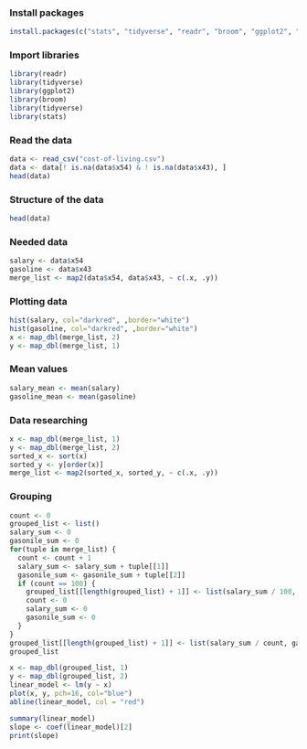 ### Install packages

```r
install.packages(c("stats", "tidyverse", "readr", "broom", "ggplot2", "lmtest"))
```

### Import libraries

```r
library(readr)
library(tidyverse)
library(ggplot2)
library(broom)
library(tidyverse)
library(stats)
```

### Read the data

```r
data <- read_csv("cost-of-living.csv")
data <- data[! is.na(data$x54) & ! is.na(data$x43), ]
head(data)

```

### Structure of the data

```r
head(data)
```

### Needed data

```r
salary <- data$x54
gasoline <- data$x43
merge_list <- map2(data$x54, data$x43, ~ c(.x, .y))
```

### Plotting data

```r
hist(salary, col="darkred", ,border="white")
hist(gasoline, col="darkred", ,border="white")
x <- map_dbl(merge_list, 2)
y <- map_dbl(merge_list, 1)
```

### Mean values

```r
salary_mean <- mean(salary)
gasoline_mean <- mean(gasoline)
```

### Data researching

```r
x <- map_dbl(merge_list, 1)
y <- map_dbl(merge_list, 2)
sorted_x <- sort(x)
sorted_y <- y[order(x)]
merge_list <- map2(sorted_x, sorted_y, ~ c(.x, .y))
```

### Grouping

```r
count <- 0
grouped_list <- list()
salary_sum <- 0
gasonile_sum <- 0
for(tuple in merge_list) {
  count <- count + 1
  salary_sum <- salary_sum + tuple[[1]]
  gasonile_sum <- gasonile_sum + tuple[[2]]
  if (count == 100) {
    grouped_list[[length(grouped_list) + 1]] <- list(salary_sum / 100, gasonile_sum / 100)
    count <- 0
    salary_sum <- 0
    gasonile_sum <- 0
  }
}
grouped_list[[length(grouped_list) + 1]] <- list(salary_sum / count, gasonile_sum / count)
grouped_list
```

```r
x <- map_dbl(grouped_list, 1)
y <- map_dbl(grouped_list, 2)
linear_model <- lm(y ~ x)
plot(x, y, pch=16, col="blue")
abline(linear_model, col = "red")
```

```r
summary(linear_model)
slope <- coef(linear_model)[2]
print(slope)
```
